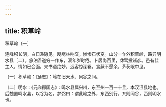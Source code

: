 ```yaml
---
---
---
```

title: 积草岭
---



积草岭〔一〕


连峰积长阴，白日递隐见。飕飕林响交，惨惨石状变。山分一作外积草岭，路异明水县〔二〕。旅泊吾道穷一作东，衰年岁时倦。卜居尚百里，休驾投诸彦。邑有佳主人，情如已会面。来书语绝妙，远客惊深眷。食蕨不愿余，茅茨眼中见。

〔一〕积草岭：《通志》：岭在旧天水、同谷之间。

〔二〕明水：《元和郡国志》：鸣水县属兴州，东至州一百一十里，本汉沮县地也。后魏置鸣水县，以谷为名。梦弼曰：谓此岭之外，东西别行，东则同谷，西则明水也。